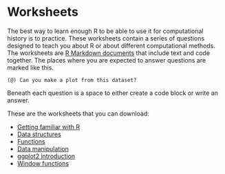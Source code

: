 # Worksheets

The best way to learn enough R to be able to use it for computational history is to practice. These worksheets contain a series of questions designed to teach you about R or about different computational methods. The worksheets are [R Markdown documents](http://rmarkdown.rstudio.com/) that include text and code together. The places where you are expected to answer questions are marked like this. 

```
(@) Can you make a plot from this dataset?
```
Beneath each question is a space to either create a code block or write an answer.

These are the worksheets that you can download:

- <a href="worksheets/familiar-with-r.Rmd" download="worksheets/familiar-with-r.Rmd">Getting familiar with R</a>
- <a href="worksheets/data-structures.Rmd" download="worksheets/data-structures.Rmd">Data structures</a>
- <a href="worksheets/functions.Rmd" download="worksheets/functions.Rmd">Functions</a>
- <a href="worksheets/data-manipulation.Rmd" download="worksheets/data-manipulation.Rmd">Data manipulation</a>
- <a href="worksheets/ggplot2-introduction.Rmd" download="worksheets/ggplot2-introduction.Rmd">ggplot2 introduction</a>
- <a href="worksheets/window-functions.Rmd" download="worksheets/window-functions.Rmd">Window functions</a>
